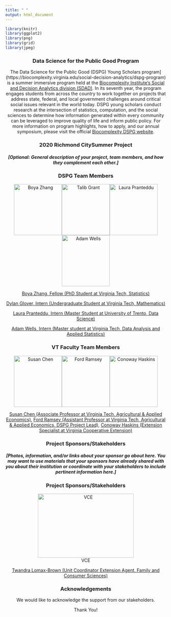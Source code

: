 ```yaml
---
title: " "
output: html_document
---
```


```r
library(knitr)
library(ggplot2)
library(png)
library(grid)
library(jpeg)
```

<center>
### Data Science for the Public Good Program
<center>

The Data Science for the Public Good (DSPG) Young Scholars program](https://biocomplexity.virginia.edu/social-decision-analytics/dspg-program) is a summer immersive program held at the [Biocomplexity Institute’s Social and Decision Analytics division (SDAD)](https://biocomplexity.virginia.edu/social-decision-analytics). In its seventh year, the program engages students from across the country to work together on projects that address state, federal, and local government challenges around critical social issues relevant in the world today. DSPG young scholars conduct research at the intersection of statistics, computation, and the social sciences to determine how information generated within every community can be leveraged to improve quality of life and inform public policy. For more information on program highlights, how to apply, and our annual symposium, please visit the official [Biocomplexity DSPG website]((https://biocomplexity.virginia.edu/social-decision-analytics/dspg-program)).

### 2020 Richmond CitySummer Project {style=text-align:center}

##### [Optional: General description of your project, team members, and how they complement each other.] {style=text-align:center}

### DSPG Team Members {style=text-align:center}

<center>
![Boya Zhang](/team_files/Boya.Zhang.VT.jpg){width=150px height=160px}![Talib Grant](/team_files/Dylan.Glover.VT.jpg){width=150px height=160px}![Laura Pranteddu](/team_files/Laura.Pranteddu.VT.JPG){width=150px height=160px} ![Adam Wells](/team_files/Adam.Wells.VT.jpg){width=150px height=160px}

[Boya Zhang, Fellow (PhD Student at Virginia Tech, Statistics)](https://github.com/boya66)

[Dylan Glover, Intern (Undergraduate Student at Virginia Tech, Mathematics)](https://github.com/dyglover)

[Laura Pranteddu, Intern (Master Student at University of Trento, Data Science)](https://github.com/lp9kh) 

[Adam Wells, Intern (Master student at Virginia Tech, Data Analysis and Applied Statistics)](https://github.com/wellay01)

### VT Faculty Team Members {style=text-align:center}

<center>
![Susan Chen](/team_files/Susan.Chen.VT.jpg){width=150px height=160px}![Ford Ramsey](/team_files/Ford.Ramsey.VT.jpg){width=150px height=160px}![Conoway Haskins](/team_files/Conaway.Haskins.VT.jpg){width=150px height=160px}

[Susan Chen (Associate Professor at Virginia Tech, Agricultural & Applied Economics)](https://aaec.vt.edu/people/faculty/chen-susan.html), [Ford Ramsey (Assistant Professor at Virginia Tech, Agricultural & Applied Economics, DSPG Project Lead)](https://aaec.vt.edu/people/faculty/ramsey-ford.html), [Conoway Haskins (Extension Specialist at Virginia Cooperative Extension)](https://ext.vt.edu/community-leadership/people/conaway-haskins.html)

### Project Sponsors/Stakeholders {style=text-align:center}

##### [Photos, information, and/or links about your sponsor go about here. You may want to use materials that your sponsors have already shared with you about their institution or coordinate with your stakeholders to include pertinent information here.] {style=text-align:center}


### Project Sponsors/Stakeholders {style=text-align:center}
<center>
![VCE](/team_files/VCE.Logo.png){width=300px height=200px}
<center>

[Twandra Lomax-Brown (Unit Coordinator Extension Agent, Family and Consumer Sciences)](https://www.linkedin.com/in/twandra-lomax-brown-ma-ed-5554859/)


### Acknowledgements {style=text-align:center}

We would like to acknowledge the support from our stakeholders.
  
  Thank You!
